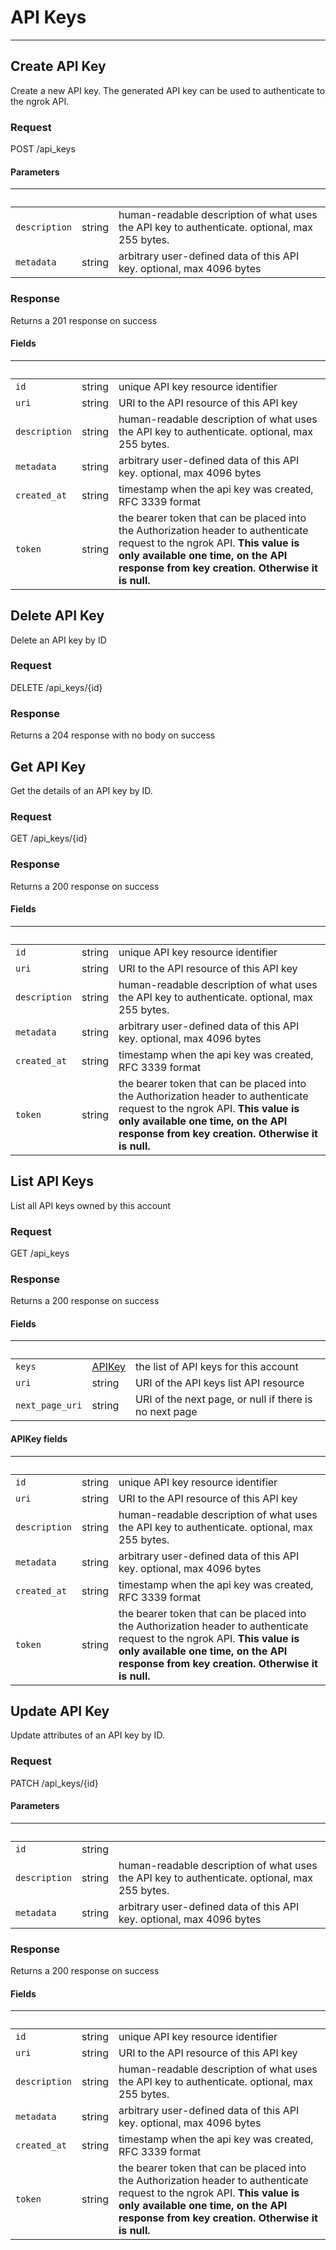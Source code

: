 

# API Keys
------------------

## Create API Key

Create a new API key. The generated API key can be used to authenticate to the ngrok API.

### Request

POST /api_keys

<APIKeysCreateRequest />

#### Parameters

| &nbsp; | &nbsp; | &nbsp; |
|---|---|---|
| `description` | string | human-readable description of what uses the API key to authenticate. optional, max 255 bytes. |
| `metadata` | string | arbitrary user-defined data of this API key. optional, max 4096 bytes |

### Response

Returns a 201 response on success

<APIKeysCreateResponse />

#### Fields

| &nbsp; | &nbsp; | &nbsp; |
|---|---|---|
| `id` | string | unique API key resource identifier |
| `uri` | string | URI to the API resource of this API key |
| `description` | string | human-readable description of what uses the API key to authenticate. optional, max 255 bytes. |
| `metadata` | string | arbitrary user-defined data of this API key. optional, max 4096 bytes |
| `created_at` | string | timestamp when the api key was created, RFC 3339 format |
| `token` | string | the bearer token that can be placed into the Authorization header to authenticate request to the ngrok API. **This value is only available one time, on the API response from key creation. Otherwise it is null.** |


## Delete API Key

Delete an API key by ID

### Request

DELETE /api_keys/{id}

<APIKeysDeleteRequest />

### Response

Returns a 204 response with no body on success

## Get API Key

Get the details of an API key by ID.

### Request

GET /api_keys/{id}

<APIKeysGetRequest />

### Response

Returns a 200 response on success

<APIKeysGetResponse />

#### Fields

| &nbsp; | &nbsp; | &nbsp; |
|---|---|---|
| `id` | string | unique API key resource identifier |
| `uri` | string | URI to the API resource of this API key |
| `description` | string | human-readable description of what uses the API key to authenticate. optional, max 255 bytes. |
| `metadata` | string | arbitrary user-defined data of this API key. optional, max 4096 bytes |
| `created_at` | string | timestamp when the api key was created, RFC 3339 format |
| `token` | string | the bearer token that can be placed into the Authorization header to authenticate request to the ngrok API. **This value is only available one time, on the API response from key creation. Otherwise it is null.** |


## List API Keys

List all API keys owned by this account

### Request

GET /api_keys

<APIKeysListRequest />

### Response

Returns a 200 response on success

<APIKeysListResponse />

#### Fields

| &nbsp; | &nbsp; | &nbsp; |
|---|---|---|
| `keys` | [APIKey](#api-api-keys-list-fields-api-key) | the list of API keys for this account |
| `uri` | string | URI of the API keys list API resource |
| `next_page_uri` | string | URI of the next page, or null if there is no next page |

#### APIKey fields

| &nbsp; | &nbsp; | &nbsp; |
|---|---|---|
| `id` | string | unique API key resource identifier |
| `uri` | string | URI to the API resource of this API key |
| `description` | string | human-readable description of what uses the API key to authenticate. optional, max 255 bytes. |
| `metadata` | string | arbitrary user-defined data of this API key. optional, max 4096 bytes |
| `created_at` | string | timestamp when the api key was created, RFC 3339 format |
| `token` | string | the bearer token that can be placed into the Authorization header to authenticate request to the ngrok API. **This value is only available one time, on the API response from key creation. Otherwise it is null.** |

## Update API Key

Update attributes of an API key by ID.

### Request

PATCH /api_keys/{id}

<APIKeysUpdateRequest />

#### Parameters

| &nbsp; | &nbsp; | &nbsp; |
|---|---|---|
| `id` | string |  |
| `description` | string | human-readable description of what uses the API key to authenticate. optional, max 255 bytes. |
| `metadata` | string | arbitrary user-defined data of this API key. optional, max 4096 bytes |

### Response

Returns a 200 response on success

<APIKeysUpdateResponse />

#### Fields

| &nbsp; | &nbsp; | &nbsp; |
|---|---|---|
| `id` | string | unique API key resource identifier |
| `uri` | string | URI to the API resource of this API key |
| `description` | string | human-readable description of what uses the API key to authenticate. optional, max 255 bytes. |
| `metadata` | string | arbitrary user-defined data of this API key. optional, max 4096 bytes |
| `created_at` | string | timestamp when the api key was created, RFC 3339 format |
| `token` | string | the bearer token that can be placed into the Authorization header to authenticate request to the ngrok API. **This value is only available one time, on the API response from key creation. Otherwise it is null.** |

